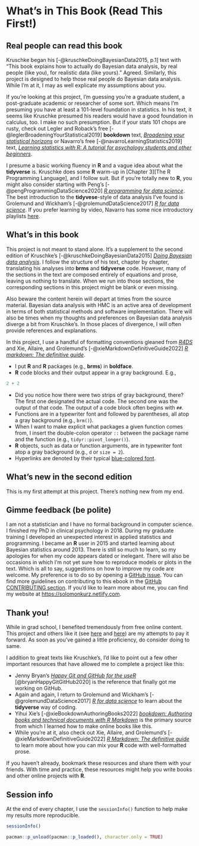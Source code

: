 
# What's in This Book (Read This First!)

## Real people can read this book

Kruschke began his [-@kruschkeDoingBayesianData2015, p.1] text with "This book explains how to actually do Bayesian data analysis, by real people (like you), for realistic data (like yours)." Agreed. Similarly, this project is designed to help those real people do Bayesian data analysis. While I'm at it, I may as well explicate my assumptions about you.

If you're looking at this project, I'm guessing you’re a graduate student, a post-graduate academic or researcher of some sort. Which means I'm presuming you have at least a 101-level foundation in statistics. In his text, it seems like Kruschke presumed his readers would have a good foundation in calculus, too. I make no such presumption. But if your stats 101 chops are rusty, check out Legler and Roback's free [-@leglerBroadeningYourStatistical2019] **bookdown** text, [*Broadening your statistical horizons*](https://bookdown.org/roback/bookdown-bysh/) or Navarro's free [-@navarroLearningStatistics2019] text, [*Learning statistics with R: A tutorial for psychology students and other beginners*](https://learningstatisticswithr.com/).

I presume a basic working fluency in **R** and a vague idea about what the **tidyverse** is. Kruschke does some **R** warm-up in [Chapter 3][The R Programming Language], and I follow suit. But if you're totally new to **R**, you might also consider starting with Peng's [-@pengProgrammingDataScience2020] [*R programming for data science*](https://bookdown.org/rdpeng/rprogdatascience/). The best introduction to the **tidyvese**-style of data analysis I've found is Grolemund and Wickham's [-@grolemundDataScience2017] [*R for data science*](http://r4ds.had.co.nz). If you prefer learning by video, Navarro has some nice introductory playlists [here](https://www.youtube.com/c/DanielleNavarro77/playlists).

## What's in this book

This project is not meant to stand alone. It's a supplement to the second edition of Kruschke's [-@kruschkeDoingBayesianData2015] [*Doing Bayesian data analysis*](https://sites.google.com/site/doingbayesiandataanalysis/). I follow the structure of his text, chapter by chapter, translating his analyses into **brms** and **tidyverse** code. However, many of the sections in the text are composed entirely of equations and prose, leaving us nothing to translate. When we run into those sections, the corresponding sections in this project might be blank or even missing.

Also beware the content herein will depart at times from the source material. Bayesian data analysis with HMC is an active area of development in terms of both statistical methods and software implementation. There will also be times when my thoughts and preferences on Bayesian data analysis diverge a bit from Kruschke's. In those places of divergence, I will often provide references and explanations.

In this project, I use a handful of formatting conventions gleaned from [*R4DS*](http://r4ds.had.co.nz/introduction.html#running-r-code) and Xie, Allaire, and Grolemund's [-@xieMarkdownDefinitiveGuide2022] [*R markdown: The definitive guide*](https://bookdown.org/yihui/rmarkdown/software-info.html).

* I put **R** and **R** packages (e.g., **brms**) in **boldface**.
* **R** code blocks and their output appear in a gray background. E.g., 

```r
2 + 2
```

* Did you notice how there were two strips of gray background, there? The first one designated the actual code. The second one was the output of that code. The output of a code block often begins with `##`.
* Functions are in a typewriter font and followed by parentheses, all atop a gray background (e.g., `brm()`).
* When I want to make explicit what packages a given function comes from, I insert the double-colon operator `::` between the package name and the function (e.g., `tidyr::pivot_longer()`).
* **R** objects, such as data or function arguments, are in typewriter font atop a gray background (e.g., `d` or `size = 2`).
* Hyperlinks are denoted by their typical [blue-colored font](https://rmarkdown.rstudio.com/authoring_basics.html).

## What's new in the second edition

This is my first attempt at this project. There's nothing new from my end.

## Gimme feedback (be polite)

I am not a statistician and I have no formal background in computer science. I finished my PhD in clinical psychology in 2018. During my graduate training I developed an unexpected interest in applied statistics and programming. I became an **R** user in 2015 and started learning about Bayesian statistics around 2013. There is still so much to learn, so my apologies for when my code appears dated or inelegant. There will also be occasions in which I'm not yet sure how to reproduce models or plots in the text. Which is all to say, suggestions on how to improve my code are welcome. My preference is to do so by opening a [GitHub issue](https://github.com/ASKurz/Doing-Bayesian-Data-Analysis-in-brms-and-the-tidyverse/issues). You can find more guidelines on contributing to this ebook in the [GitHub CONTRIBUTING section](https://github.com/ASKurz/Doing-Bayesian-Data-Analysis-in-brms-and-the-tidyverse/blob/master/CONTRIBUTING.md). If you'd like to learn more about me, you can find my website at [https://solomonkurz.netlify.com](https://solomonkurz.netlify.com/).

## Thank you!

While in grad school, I benefited tremendously from free online content. This project and others like it (see [here](https://solomonkurz.netlify.app/bookdown/) and [here](https://solomonkurz.netlify.app/post/)) are my attempts to pay it forward. As soon as you've gained a little proficiency, do consider doing to same.

I addition to great texts like Kruschke's, I'd like to point out a few other important resources that have allowed me to complete a project like this:

* Jenny Bryan's [*Happy Git and GitHub for the useR*](https://happygitwithr.com/) [@bryanHappyGitGitHub2020] is the reference that finally got me working on GitHub.
* Again and again, I return to Grolemund and Wickham's [-@grolemundDataScience2017] [*R for data science*](https://r4ds.had.co.nz) to learn about the **tidyverse** way of coding.
* Yihui Xie's [-@xieBookdownAuthoringBooks2022] [*bookdown: Authoring books and technical documents with R Markdown*](https://bookdown.org/yihui/bookdown/) is the primary source from which I learned how to make online books like this.
* While you're at it, also check out Xie, Allaire, and Grolemund's [-@xieMarkdownDefinitiveGuide2022] [*R Markdown: The definitive guide*](https://bookdown.org/yihui/rmarkdown/) to learn more about how you can mix your **R** code with well-formatted prose.

If you haven't already, bookmark these resources and share them with your friends. With time and practice, these resources might help you write books and other online projects with **R**.

## Session info {-}

At the end of every chapter, I use the `sessionInfo()` function to help make my results more reproducible.

```r
sessionInfo()
```

```r
pacman::p_unload(pacman::p_loaded(), character.only = TRUE)
```

